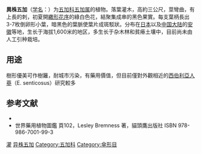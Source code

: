 {{Speciesbox
| name = 异株五加
| status = 
| status_system = 
| image = Eleutherococcus-sieboldianus.JPG
| image_width = 250px
| genus = Eleutherococcus
| species = sieboldianus
| authority = (Makino) Koidz.
| synonyms = *Acanthopanax sieboldianus Makino
}}

'''異株五加'''（[[学名|学名]]：{{lang|la|''Eleutherococcus sieboldianus''}}）为[[五加科|五加科]][[五加属|五加属]]的植物。落葉灌木，高約三公尺，莖彎曲，有上長的刺，初夏開[[繖形花序|繖形花序]]的綠白色花，結聚集成串的黑色果實。每支葉柄長出3-7枚倒卵形小葉，暗黑色的葉脈使葉片成斑駁狀。分布在[[日本|日本]]以及[[中国大陆|中国大陆]]的[[安徽|安徽]]等地，生长于海拔1,600米的地区，多生长于杂木林和貧瘠土壤中，目前尚未由人工引种栽培。

==用途==
樹形優美可作樹籬，耐城市污染，有藥用價值，但目前僅對外觀相近的[[西伯利亞人蔘|西伯利亞人蔘]]（E. senticosus）研究較多

== 参考文献 ==
<div class="references-small">
*{{cite web|url=http://www.bioinfo.cn/db05/KmzwSpecies.php?action=view&id=1271 |title=异株五加 |work=《中国高等植物数据库全库》 |publisher=中国科学院微生物研究所 |author=昆明植物研究所 |accessdate=2009-02-22 |deadurl=yes |archiveurl=https://web.archive.org/web/20160305014948/http://www.bioinfo.cn/db05/KmzwSpecies.php?action=view&id=1271 |archivedate=2016-03-05 }}
*世界藥用植物圖鑑 頁102，Lesley Bremness 著，貓頭鷹出版社 ISBN 978-986-7001-99-3
</div>
{{Taxonbar|from=Q11066056}}

[[Category:藥用植物|灌]]
[[Category:五加属|异株五加]]
[[Category:五加科|Category:五加科]]
[[Category:傘形目|Category:傘形目]]


{{Apiales-stub}}